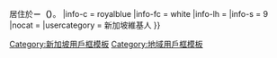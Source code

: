 {{Userbox
|border-c     = black
|border-s     = 1
|id           = [[File:Merlion,_Dec_05.JPG|50px|魚尾獅]]
|id-c         = pink
|id-fc        = 
|id-s         = 
|info         = 該用戶{{#switch:{{{status|}}}|lives=現在|lived=曾經|現在或曾經}}居住於'''[[獅城|{{color|yellow|獅城}}]]－[[新加坡|{{color|yellow|新加坡}}]]（[[新加坡式英語|{{color|pink|Wah~ So Shiok!!}}]]）'''。
|info-c       = royalblue
|info-fc      = white
|info-lh      = 
|info-s       = 9
|nocat        = {{{nocat|}}}
|usercategory = 新加坡維基人
}}<noinclude>{{documentation}}[[Category:新加坡用戶框模板]][[Category:地域用戶框模板]]</noinclude>